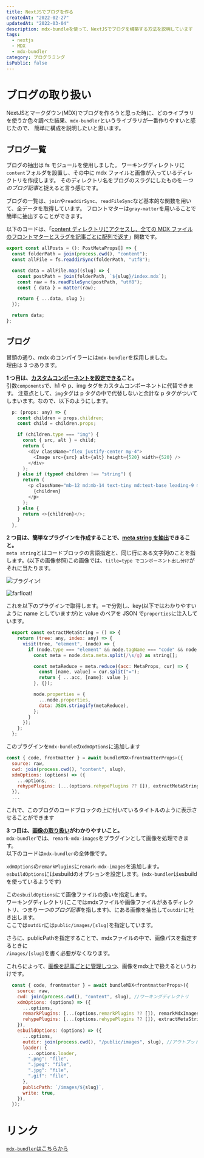 ```yaml
---
title: NextJSでブログを作る
createdAt: "2022-02-27"
updatedAt: "2022-03-04"
description: mdx-bundleを使って、NextJSでブログを構築する方法を説明しています
tags:
  - nextjs
  - MDX
  - mdx-bundler
category: プログラミング
isPublic: false
---
```


# ブログの取り扱い

NextJSとマークダウン(MDX)でブログを作ろうと思った時に、どのライブラリを使うか色々調べた結果、`mdx-bundler`というライブラリが一番作りやすいと感じたので、
簡単に構成を説明したいと思います。

## ブログ一覧

ブログの抽出は fs モジュールを使用しました。
ワーキングディレクトリに`content`フォルダを設置し、その中に mdx ファイルと画像が入っているディレクトリを作成します。
そのディレクトリ名をブログのスラグにしたものを<i>一つのブログ記事</i>と捉えると言う感じです。

ブログの一覧は、`join`や`readdirSync`、`readFileSync`など基本的な関数を用いて、全データを取得しています。
フロントマターは`gray-matter`を用いることで簡単に抽出することができます。

以下のコードは、「<u>content ディレクトリにアクセスし、全ての MDX ファイルのフロントマターとスラグを記事ごとに配列で返す</u>」関数です。

```javascript title=allPost.ts
export const allPosts = (): PostMetaProps[] => {
  const folderPath = join(process.cwd(), "content");
  const allFile = fs.readdirSync(folderPath, "utf8");

  const data = allFile.map((slug) => {
    const postPath = join(folderPath, `${slug}/index.mdx`);
    const raw = fs.readFileSync(postPath, "utf8");
    const { data } = matter(raw);

    return { ...data, slug };
  });

  return data;
};
```

## ブログ

冒頭の通り、mdx のコンパイラーには`mdx-bundler`を採用しました。  
理由は 3 つあります。

**1 つ目は、<u>カスタムコンポーネントを設定できる</u>こと。**  
引数`components`で、h1 や p、img タグをカスタムコンポーネントに代替できます。
注意点として、`img`タグは p タグの中で代替しないと余計な p タグがついてしまいます。なので、以下のようにします。

```js title=typeでコンポーネント出し分け
  p: (props: any) => {
    const children = props.children;
    const child = children.props;

    if (children.type === "img") {
      const { src, alt } = child;
      return (
        <div className="flex justify-center my-4">
          <Image src={src} alt={alt} height={520} width={520} />
        </div>
      );
    } else if (typeof children !== "string") {
      return (
        <p className="mb-12 md:mb-14 text-tiny md:text-base leading-9 md:leading-10 text-slate-700 dark:text-slate-300">
          {children}
        </p>
      );
    } else {
      return <>{children}</>;
    }
  },
```

**2 つ目は、簡単なプラグインを作成することで、<u>meta string を抽出</u>できること。**    
`meta string`とはコードブロックの言語指定と、同じ行にある文字列のことを指します。(以下の画像参照)この画像では、`title=type でコンポーネント出し分け`がそれに当たります。

![プラグイン!](./Screenshot-01.png)

![farfloat!](./Float.png)

これを以下のプラグインで取得します。`＝`で分割し、key(以下ではわかりやすいように name としていますが)と value のペアを JSON で`properties`に注入しています。

```javascript
  export const extractMetaString = () => {
    return (tree: any, index: any) => {
      visit(tree, "element", (node) => {
        if (node.type === "element" && node.tagName === "code" && node.data) {
          const meta = node.data.meta.split(/\s/g) as string[];

          const metaReduce = meta.reduce((acc: MetaProps, cur) => {
            const [name, value] = cur.split("=");
            return { ...acc, [name]: value };
          }, {});

          node.properties = {
            ...node.properties,
            data: JSON.stringify(metaReduce),
          };
        }
      });
    };
  };
```

このプラグインを`mdx-bundle`の`xdmOptions`に追加します

```javascript
const { code, frontmatter } = await bundleMDX<frontmatterProps>({
  source: raw,
  cwd: join(process.cwd(), "content", slug),
  xdmOptions: (options) => ({
    ...options,
    rehypePlugins: [...(options.rehypePlugins ?? []), extractMetaString], //highlight
  }),
  ...
```

これで、このブログのコードブロックの上に付いているタイトルのように表示させることができます

**3 つ目は、<u>画像の取り扱い</u>がわかりやすいこと。**  
`mdx-bundler`では、`remark-mdx-images`をプラグインとして画像を処理できます。  
以下のコードは`mdx-bundler`の全体像です。  

`xdmOptions`の`remarkPlugins`に`remark-mdx-images`を追加します。  
`esbuildOptions`にはesbuildのオプションを設定します。(`mdx-bundler`はesbuildを使っているようです)  

この`esbuildOptions`にて画像ファイルの扱いを指定します。  
ワーキングディレクトリ(ここではmdxファイルや画像ファイルがあるディレクトリ、つまり<i>一つのブログ記事</i>を指します)、にある画像を抽出して`outdir`に吐き出します。  
ここでは`outdir`には`public/images/[slug]`を指定しています。

さらに、publicPathを指定することで、mdxファイルの中で、画像パスを指定するときに  
`/images/[slug]`を書く必要がなくなります。

これらによって、<u>画像を記事ごとに管理しつつ</u>、画像をmdx上で扱えるというわけです。  

```javascript title=mdx-bundlerの全体像
  const { code, frontmatter } = await bundleMDX<frontmatterProps>({
    source: raw,
    cwd: join(process.cwd(), "content", slug), //ワーキングディレクトリ
    xdmOptions: (options) => ({
      ...options,
      remarkPlugins: [...(options.remarkPlugins ?? []), remarkMdxImages], //画像プラグイン
      rehypePlugins: [...(options.rehypePlugins ?? []), extractMetaString],
    }),
    esbuildOptions: (options) => ({
      ...options,
      outdir: join(process.cwd(), "/public/images", slug), //アウトプットされる場所
      loader: {
        ...options.loader,
        ".png": "file",
        ".jpeg": "file",
        ".jpg": "file",
        ".gif": "file",
      },
      publicPath: `/images/${slug}`, 
      write: true,
    }),
  });
```

# リンク
 
<a href="https://github.com/kentcdodds/mdx-bundler#component-substitution" target="_blank" rel="noopener noreferrer">`mdx-bundler`はこちらから</a>
